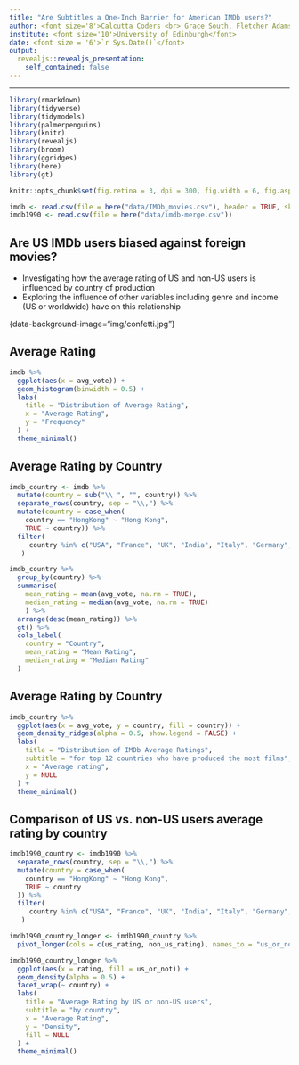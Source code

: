 ```yaml
---
title: "Are Subtitles a One-Inch Barrier for American IMDb users?" 
author: <font size='8'>Calcutta Coders <br> Grace South, Fletcher Adams and Mark Corray</font>
institute: <font size='10'>University of Edinburgh</font>
date: <font size = '6'>`r Sys.Date()`</font>
output:
  revealjs::revealjs_presentation:
    self_contained: false
---
```

---

```r
library(rmarkdown)
library(tidyverse)
library(tidymodels)
library(palmerpenguins)
library(knitr)
library(revealjs)
library(broom)
library(ggridges)
library(here)
library(gt)
```

```r
knitr::opts_chunk$set(fig.retina = 3, dpi = 300, fig.width = 6, fig.asp = 0.618, out.width = "80%")
```


```r
imdb <- read.csv(file = here("data/IMDb_movies.csv"), header = TRUE, skip = 1, na.strings = c("NA", "", "None"))
imdb1990 <- read.csv(file = here("data/imdb-merge.csv"))
```
## Are US IMDb users biased against foreign movies?
- Investigating how the average rating of US and non-US users is influenced by country of production
- Exploring the influence of other variables including genre and income (US or worldwide) have on this relationship

{data-background-image="img/confetti.jpg"}

## Average Rating

```r
imdb %>%
  ggplot(aes(x = avg_vote)) +
  geom_histogram(binwidth = 0.5) +
  labs(
    title = "Distribution of Average Rating",
    x = "Average Rating",
    y = "Frequency"
  ) +
  theme_minimal()
```

## Average Rating by Country

```r
imdb_country <- imdb %>%
  mutate(country = sub("\\ ", "", country)) %>%
  separate_rows(country, sep = "\\,") %>%
  mutate(country = case_when(
    country == "HongKong" ~ "Hong Kong",
    TRUE ~ country)) %>%
  filter(
     country %in% c("USA", "France", "UK", "India", "Italy", "Germany", "Japan", "Canada", "Spain", "Hong Kong", "Turkey", "Belgium")
   )

imdb_country %>%
  group_by(country) %>%
  summarise(
    mean_rating = mean(avg_vote, na.rm = TRUE),
    median_rating = median(avg_vote, na.rm = TRUE)
    ) %>%
  arrange(desc(mean_rating)) %>%
  gt() %>%
  cols_label(
    country = "Country",
    mean_rating = "Mean Rating",
    median_rating = "Median Rating"
  )
```

## Average Rating by Country

```r
imdb_country %>%
  ggplot(aes(x = avg_vote, y = country, fill = country)) +
  geom_density_ridges(alpha = 0.5, show.legend = FALSE) +
  labs(
    title = "Distribution of IMDb Average Ratings",
    subtitle = "for top 12 countries who have produced the most films",
    x = "Average rating",
    y = NULL
  ) +
  theme_minimal()
```

## Comparison of US vs. non-US users average rating by country 

```r
imdb1990_country <- imdb1990 %>%
  separate_rows(country, sep = "\\,") %>%
  mutate(country = case_when(
    country == "HongKong" ~ "Hong Kong",
    TRUE ~ country
  )) %>%
  filter(
     country %in% c("USA", "France", "UK", "India", "Italy", "Germany", "Japan", "Canada", "Spain", "Hong Kong", "Turkey", "Belgium")
   ) 

imdb1990_country_longer <- imdb1990_country %>%
  pivot_longer(cols = c(us_rating, non_us_rating), names_to = "us_or_not", values_to = "rating")

imdb1990_country_longer %>%
  ggplot(aes(x = rating, fill = us_or_not)) +
  geom_density(alpha = 0.5) +
  facet_wrap(~ country) +
  labs(
    title = "Average Rating by US or non-US users",
    subtitle = "by country",
    x = "Average Rating",
    y = "Density",
    fill = NULL
  ) +
  theme_minimal()
```


